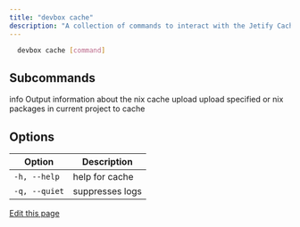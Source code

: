 ```yaml
---
title: "devbox cache"
description: "A collection of commands to interact with the Jetify Cache or other Nix caches."
---
```


```bash
  devbox cache [command]
```

## Subcommands[​](#subcommands "Direct link to Subcommands")

info Output information about the nix cache upload upload specified or nix packages in current
project to cache

## Options[​](#options "Direct link to Options")

| Option        | Description     |
| ------------- | --------------- |
| `-h, --help`  | help for cache  |
| `-q, --quiet` | suppresses logs |

[Edit this page](https://github.com/jetify-com/devbox/tree/main/docs/app/docs/cli_reference/devbox_cache.md)
